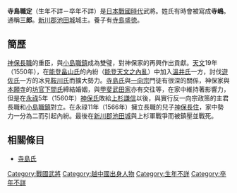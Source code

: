 {{unreferenced|time=2013-05-24T08:23:08+00:00}}
{{japanese|japanese=寺島 職定|kana=てらしま もとさだ|romaji=Terashima Motosada}}
'''寺島職定'''（生年不詳－卒年不詳）是[[日本戰國時代|日本戰國時代]]武將。姓氏有時會被寫成'''寺嶋'''。通稱'''三郎'''。[[新川郡|新川郡]][[池田城|池田城]]城主。養子有[[寺島盛徳|寺島盛徳]]。

== 簡歷 ==
[[神保長職|神保長職]]的重臣，與[[小島職鎮|小島職鎮]]成為雙璧，對神保家的再興作出貢獻。[[天文_(後奈良天皇)|天文]]19年（1550年），在[[能登國|能登]][[畠山氏|畠山氏]]的內紛（[[能登天文之內亂|能登天文之內亂]]）中加入[[溫井氏|溫井氏]]一方，討伐[[遊佐氏|遊佐氏]]一方的冰見[[鞍川氏|鞍川氏]]而擴大勢力。[[寺島氏|寺島氏]]與[[一向宗|一向宗]]門徒有很深的關係，神保家與[[本願寺|本願寺]]的[[坊官|坊官]][[下間氏|下間氏]]締結婚姻，與[[甲斐|甲斐]][[武田家|武田家]]亦有交往等，在家中維持著影響力，但是在[[永祿|永祿]]5年（1560年）[[神保氏|神保氏]]敗給[[上杉謙信|上杉謙信]]以後，與實行反一向宗政策的主君長職和[[小島職鎮|小島職鎮]]對立。在永祿11年（1566年）擁立長職的兒子[[神保長住|神保長住]]，家中勢力一分為二而引起內紛。最後在[[新川郡|新川郡]][[池田城|池田城]]與上杉軍戰爭而被鎮壓並戰死。

== 相關條目 ==
*[[寺島氏|寺島氏]]

[[Category:戰國武將|Category:戰國武將]]
[[Category:越中國出身人物|Category:越中國出身人物]]
[[Category:生年不詳|Category:生年不詳]]
[[Category:卒年不詳|Category:卒年不詳]]